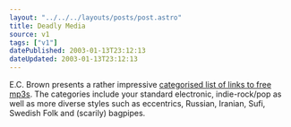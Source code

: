 ```yaml
---
layout: "../../../layouts/posts/post.astro"
title: Deadly Media
source: v1
tags: ["v1"]
datePublished: 2003-01-13T23:12:13
dateUpdated: 2003-01-13T23:12:13
---
```


E.C. Brown presents a rather impressive [categorised list of links to free mp3s][1]. The categories include your standard electronic, indie-rock/pop as well as more diverse styles such as eccentrics, Russian, Iranian, Sufi, Swedish Folk and (scarily) bagpipes.

[1]: http://www.kittyspit.net/erik/mp3/linkpage.html "EC Brown: MP3 links archive"
